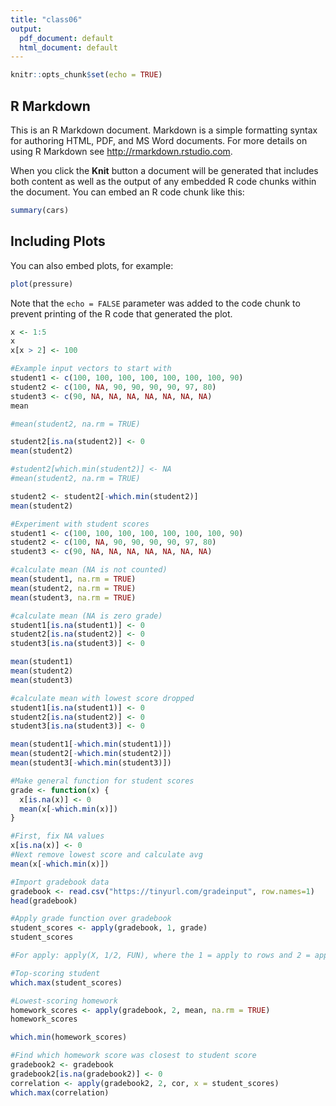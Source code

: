 ```yaml
---
title: "class06"
output:
  pdf_document: default
  html_document: default
---
```


```r
knitr::opts_chunk$set(echo = TRUE)
```

## R Markdown

This is an R Markdown document. Markdown is a simple formatting syntax for authoring HTML, PDF, and MS Word documents. For more details on using R Markdown see <http://rmarkdown.rstudio.com>.

When you click the **Knit** button a document will be generated that includes both content as well as the output of any embedded R code chunks within the document. You can embed an R code chunk like this:

```r
summary(cars)
```

## Including Plots

You can also embed plots, for example:

```r
plot(pressure)
```

Note that the `echo = FALSE` parameter was added to the code chunk to prevent printing of the R code that generated the plot.

```r
x <- 1:5
x
x[x > 2] <- 100
```


```r
#Example input vectors to start with
student1 <- c(100, 100, 100, 100, 100, 100, 100, 90)
student2 <- c(100, NA, 90, 90, 90, 90, 97, 80)
student3 <- c(90, NA, NA, NA, NA, NA, NA, NA)
mean

#mean(student2, na.rm = TRUE)

student2[is.na(student2)] <- 0
mean(student2)

#student2[which.min(student2)] <- NA
#mean(student2, na.rm = TRUE)

student2 <- student2[-which.min(student2)]
mean(student2)
```


```r
#Experiment with student scores
student1 <- c(100, 100, 100, 100, 100, 100, 100, 90)
student2 <- c(100, NA, 90, 90, 90, 90, 97, 80)
student3 <- c(90, NA, NA, NA, NA, NA, NA, NA)

#calculate mean (NA is not counted)
mean(student1, na.rm = TRUE)
mean(student2, na.rm = TRUE)
mean(student3, na.rm = TRUE)

#calculate mean (NA is zero grade)
student1[is.na(student1)] <- 0
student2[is.na(student2)] <- 0
student3[is.na(student3)] <- 0

mean(student1)
mean(student2)
mean(student3)

#calculate mean with lowest score dropped
student1[is.na(student1)] <- 0
student2[is.na(student2)] <- 0
student3[is.na(student3)] <- 0

mean(student1[-which.min(student1)])
mean(student2[-which.min(student2)])
mean(student3[-which.min(student3)])
```

```r
#Make general function for student scores
grade <- function(x) {
  x[is.na(x)] <- 0
  mean(x[-which.min(x)])
}

#First, fix NA values
x[is.na(x)] <- 0
#Next remove lowest score and calculate avg
mean(x[-which.min(x)])
```

```r
#Import gradebook data
gradebook <- read.csv("https://tinyurl.com/gradeinput", row.names=1)
head(gradebook)
```
```r
#Apply grade function over gradebook
student_scores <- apply(gradebook, 1, grade)
student_scores

#For apply: apply(X, 1/2, FUN), where the 1 = apply to rows and 2 = apply to cols
```

```r
#Top-scoring student
which.max(student_scores)
```

```r
#Lowest-scoring homework
homework_scores <- apply(gradebook, 2, mean, na.rm = TRUE)
homework_scores

which.min(homework_scores)
```

```r
#Find which homework score was closest to student score
gradebook2 <- gradebook
gradebook2[is.na(gradebook2)] <- 0
correlation <- apply(gradebook2, 2, cor, x = student_scores)
which.max(correlation)
```

```r

```

